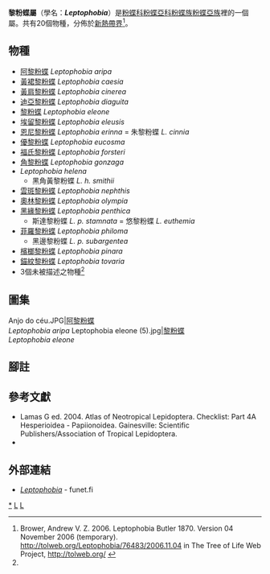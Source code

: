 {{NoteTA|G1=Butterfly}}
{{Automatic Taxobox
| taxon = Leptophobia
| authority = Butler, 1870
| image = Aqueles olhos verdes....JPG
| image_caption = [[阿黎粉蝶|阿黎粉蝶]]<br />''Leptophobia aripa''
| type_species = [[黎粉蝶|黎粉蝶]]<br />''Pieris eleone''
| type_species_authority = Doubleday, [1847]
| subdivision_ranks = 物種
| subdivision = 共20種，詳閱正文。
| synonyms =
}}

'''黎粉蝶屬'''（學名：'''''Leptophobia'''''）是[[粉蝶科|粉蝶科]][[粉蝶亞科|粉蝶亞科]][[粉蝶族|粉蝶族]][[粉蝶亞族|粉蝶亞族]]裡的一個屬。共有20個物種，分佈於[[新熱帶界|新熱帶界]]<ref name=tol>Brower, Andrew V. Z. 2006. Leptophobia Butler 1870. Version 04 November 2006 (temporary). http://tolweb.org/Leptophobia/76483/2006.11.04 {{Wayback|url=http://tolweb.org/Leptophobia/76483/2006.11.04 |date=20160803210242 }} in The Tree of Life Web Project, http://tolweb.org/ {{Wayback|url=http://tolweb.org/ |date=20110515100516 }} {{en}}</ref>。

== 物種 ==
* [[阿黎粉蝶|阿黎粉蝶]] ''Leptophobia aripa''
* [[黃裙黎粉蝶|黃裙黎粉蝶]] ''Leptophobia caesia''
* [[黃肩黎粉蝶|黃肩黎粉蝶]] ''Leptophobia cinerea''
* [[迪亞黎粉蝶|迪亞黎粉蝶]] ''Leptophobia diaguita''
* [[黎粉蝶|黎粉蝶]] ''Leptophobia eleone''
* [[埃留黎粉蝶|埃留黎粉蝶]] ''Leptophobia eleusis''
* [[恩尼黎粉蝶|恩尼黎粉蝶]] ''Leptophobia erinna'' = 朱黎粉蝶 ''L. cinnia''
* [[優黎粉蝶|優黎粉蝶]] ''Leptophobia eucosma''
* [[福氏黎粉蝶|福氏黎粉蝶]] ''Leptophobia forsteri''
* [[角黎粉蝶|角黎粉蝶]] ''Leptophobia gonzaga''
* ''Leptophobia helena''
** 黑角黃黎粉蝶 ''L. h. smithii''
* [[雲斑黎粉蝶|雲斑黎粉蝶]] ''Leptophobia nephthis''
* [[奧林黎粉蝶|奧林黎粉蝶]] ''Leptophobia olympia''
* [[黑緣黎粉蝶|黑緣黎粉蝶]] ''Leptophobia penthica''
** 斯達黎粉蝶 ''L. p. stamnata'' = 悠黎粉蝶 ''L. euthemia''
* [[菲羅黎粉蝶|菲羅黎粉蝶]] ''Leptophobia philoma''
** 黑邊黎粉蝶 ''L. p. subargentea''
* [[檳榔黎粉蝶|檳榔黎粉蝶]] ''Leptophobia pinara''
* [[錨紋黎粉蝶|錨紋黎粉蝶]] ''Leptophobia tovaria''
* 3個未被描述之物種<ref name=tol/>

== 圖集 ==
<gallery>
Anjo do céu.JPG|[[阿黎粉蝶|阿黎粉蝶]]<br />''Leptophobia aripa''
Leptophobia eleone (5).jpg|[[黎粉蝶|黎粉蝶]]<br />''Leptophobia eleone''
</gallery>

== 腳註 ==
{{reflist}}

== 參考文獻 ==
{{Commons category| Leptophobia}}
* Lamas G ed. 2004. Atlas of Neotropical Lepidoptera. Checklist: Part 4A Hesperioidea - Papiionoidea. Gainesville: Scientific Publishers/Association of Tropical Lepidoptera.
* {{Cite book | author = 寿建新 周尧 李宇飞 | title = 世界蝴蝶分類名錄 | location = 中國 | publisher = 陝西科學技術出版社 | date = 2006-04-01 | ISBN = 9787536936768 | language= zh-hans }}

== 外部連結 ==
* [http://ftp.funet.fi/pub/sci/bio/life/insecta/lepidoptera/ditrysia/papilionoidea/pieridae/pierinae/leptophobia/ ''Leptophobia'']{{Wayback|url=http://ftp.funet.fi/pub/sci/bio/life/insecta/lepidoptera/ditrysia/papilionoidea/pieridae/pierinae/leptophobia/ |date=20160707170521 }} - funet.fi

{{粉蝶亞科|state=expanded}}
{{Taxonbar}}
[[Category:黎粉蝶屬|*]]
[[Category:粉蝶亞族|L]]
[[Category:_1870年描述的分类群|L]]